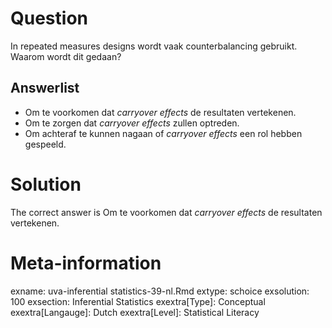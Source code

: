 Question
========

In repeated measures designs wordt vaak counterbalancing gebruikt. Waarom wordt dit gedaan?

Answerlist
----------
* Om te voorkomen dat *carryover effects* de resultaten vertekenen.
* Om te zorgen dat *carryover effects* zullen optreden.
* Om achteraf te kunnen nagaan of *carryover effects* een rol hebben gespeeld.

Solution
========

The correct answer is  Om te voorkomen dat *carryover effects* de resultaten vertekenen.

Meta-information
================
exname: uva-inferential statistics-39-nl.Rmd
extype: schoice
exsolution: 100
exsection: Inferential Statistics
exextra[Type]: Conceptual
exextra[Langauge]: Dutch
exextra[Level]: Statistical Literacy
